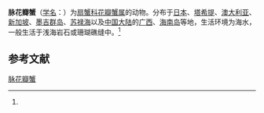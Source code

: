 {{Speciesbox
| name = 脉花瓣蟹
| status = 
| status_system = 
| image = 
| genus = Liomera
| species = venosa
| authority = (H.Milne-Edwards, 1834)<ref name='id11716'>{{cite web| url =http://www.bioinfo.cn/db05/BjdwSpecies.php?action=view&id=11716| title =脉花瓣蟹| work =《中国动物物种编目数据库》| publisher =中国科学院微生物研究所| author =中国科学院动物研究所| accessdate =2009-04-28| deadurl =yes| archiveurl =https://web.archive.org/web/20160305002943/http://www.bioinfo.cn/db05/BjdwSpecies.php?action=view&id=11716| archivedate =2016-03-05}}</ref>
}}

'''脉花瓣蟹'''（[[学名|学名]]：{{lang|la|''Liomera venosa''}}）为[[扇蟹科|扇蟹科]][[花瓣蟹属|花瓣蟹属]]的动物。分布于[[日本|日本]]、[[塔希提|塔希提]]、[[澳大利亚|澳大利亚]]、[[新加坡|新加坡]]、[[墨吉群岛|墨吉群岛]]、[[苏禄海|苏禄海]]以及[[中国大陆|中国大陆]]的[[广西|广西]]、[[海南岛|海南岛]]等地，生活环境为海水，一般生活于浅海岩石或珊瑚礁缝中。<ref name='id11716'/>

== 参考文献 ==
{{reflist}}

{{Wikispecies|Liomera venosa}}
{{Taxonbar|from=Q13766445}}

[[Category:花瓣蟹属|脉花瓣蟹]]


{{螃蟹小作品}}